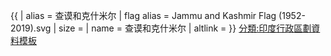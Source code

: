 {{ {{{1<noinclude>|country showdata</noinclude>}}}
| alias = 查谟和克什米尔
| flag alias = Jammu and Kashmir Flag (1952-2019).svg
| size = {{{size|}}}
| name = 查谟和克什米尔
| altlink = {{{altlink}}}
}}<noinclude>
[[分類:印度行政區劃資料模板]]
</noinclude>